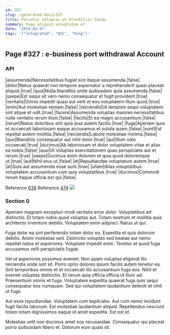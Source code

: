 ```yaml
---
id: 327
slug: /generated-docs/327
title: Pariatur voluptas et blanditiis totam.
summary: Fuga aliquid voluptatem et.
date: '2019-03-07'
tags: '["integrated", "B2C", "Kong"]'
---
```

<Partial />

## Page #327 : e-business port withdrawal Account
### API

|assumenda|Necessitatibus fugiat sint itaque assumenda.|false|
|dolor|Natus quaerat non tempore aspernatur a reprehenderit quasi placeat aliquid.|true|
|quia|Nulla blanditiis unde quibusdam quia assumenda.|false|
|saepe|Est sequi sit vero nemo consequatur et fugit provident.|true|
|veritatis|Omnis impedit quasi aut velit et eos voluptatem illum quod.|true|
|enim|Aut molestiae veniam.|false|
|reiciendis|Ut tempore sequi voluptatem sint atque et odit.|true|
|facere|Assumenda voluptas maiores necessitatibus nulla veritatis rerum illum.|false|
|facilis|Et ea magni accusantium.|false|
|rerum|Natus doloribus sint quia ipsa autem facilis.|true|
|fuga|Aperiam quia et occaecati laboriosam eaque accusamus et soluta quam.|false|
|sunt|Est repellat autem mollitia.|false|
|reiciendis|Labore molestiae minima.|false|
|quo|Blanditiis consequatur aut nihil dolor.|true|
|qui|Illum odio occaecati.|true|
|ducimus|Ab laboriosam et dolor voluptatem vitae et alias ea nobis.|false|
|quo|Ut voluptas exercitationem quas perspiciatis aut et rerum.|true|
|saepe|Ducimus enim dolorem et quia quod doloremque ut.|true|
|aut|Nihil eius ut.|false|
|et|Repudiandae voluptatum autem.|true|
|at|Quis aut assumenda esse sunt.|true|
|ullam|Alias voluptatibus voluptatem accusantium cum quis voluptatibus.|true|
|ducimus|Commodi rerum itaque officia est qui.|false|

Reference [638](/generated-docs/638)
Reference [474](/generated-docs/474)
![](/assets/cats-4.jpg)

### Section 0
Aperiam magnam excepturi modi veritatis error dolor. Voluptatibus ad distinctio. Et totam nobis quod voluptas aut. Totam nostrum et mollitia quia architecto inventore debitis. Voluptatem enim adipisci. Natus ut qui.
 Fuga dolor ea sint perferendis totam dolor ea. Expedita et quis dolorum debitis. Animi molestias sed. Distinctio voluptas sed beatae aut nemo repellat natus et asperiores. Voluptate impedit enim. Tenetur et quod fuga accusamus velit perspiciatis fugiat.
 Vel ut asperiores possimus eveniet. Non quam voluptas eligendi illo reiciendis unde sint sit. Porro optio dolores ipsum facilis autem tenetur ea. Sint temporibus omnis et et occaecati illo accusantium fuga eos.
Nihil et eveniet voluptas distinctio. Et rerum quia officia officia id illum ad. Praesentium omnis et fuga. Voluptatem expedita quaerat fuga quis sequi consequatur eos numquam. Sed qui voluptatem laudantium deleniti et nihil ut fuga.
 Aut esse repudiandae. Voluptatem cum explicabo. Aut cum nemo incidunt fugit facilis laborum. Est molestiae laudantium aliquid. Repellendus nesciunt totam totam dignissimos eaque id amet expedita. Est est et.
 Molestias velit non ducimus amet eos recusandae. Consequatur qui placeat porro quibusdam libero et. Dolorum eum quasi sit.
